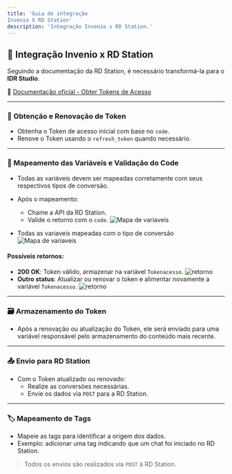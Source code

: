 ```yaml
---
title: 'Guia de integração
Invenio X RD Station'
description: 'Integração Invenio x RD Station.'
---
```


## 🤝 Integração Invenio x RD Station

Seguindo a documentação da RD Station, é necessário transformá-la para o **IDR Studio**.

🔗 [Documentação oficial - Obter Tokens de Acesso](https://developers.rdstation.com/reference/obter-tokens-acesso)

---

### 🔐 Obtenção e Renovação de Token

- Obtenha o Token de acesso inicial com base no `code`.
- Renove o Token usando o `refresh_token` quando necessário.

---

### 🧩 Mapeamento das Variáveis e Validação do Code

- Todas as variáveis devem ser mapeadas corretamente com seus respectivos tipos de conversão.
- Após o mapeamento:
  - Chame a API da RD Station.
  - Valide o retorno com o `code`.
![Mapa de variaveis](https://robbublob.blob.core.windows.net/docs/mapvariaveis.png)

- Todas as variaveis mapeadas com o tipo de conversão
![Mapa de variaveis](https://robbublob.blob.core.windows.net/docs/varmapeadas.png)
#### Possíveis retornos:

- **200 OK**: Token válido, armazenar na variável `Tokenacesso`.
 ![retorno](https://robbublob.blob.core.windows.net/docs/retorno1.png) 
- **Outro status**: Atualizar ou renovar o token e alimentar novamente a variável `Tokenacesso`.
![retorno](https://robbublob.blob.core.windows.net/docs/retorno2.png) 

---

### 🗃️ Armazenamento do Token

- Após a renovação ou atualização do Token, ele será enviado para uma variável responsável pelo armazenamento do conteúdo mais recente.

---

### 📤 Envio para RD Station

- Com o Token atualizado ou renovado:
  - Realize as conversões necessárias.
  - Envie os dados via `POST` para a RD Station.

---

### 🏷️ Mapeamento de Tags

- Mapeie as tags para identificar a origem dos dados.
- Exemplo: adicionar uma tag indicando que um chat foi iniciado no RD Station.

> Todos os envios são realizados via `POST` à RD Station.

